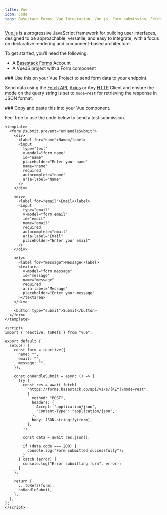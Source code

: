 ```yaml
---
title: Vue
icon: Code
tags: Basestack Forms, Vue Integration, Vue.js, Form submission, Fetch API, Axios, HTTP client, JSON response, Web development, Developer tools, "2025"
---
```



[Vue.js](https://vuejs.org/?ref=basestack.co) is a progressive JavaScript framework for building user interfaces, designed to be approachable, versatile, and easy to integrate, with a focus on declarative rendering and component-based architecture.

To get started, you’ll need the following:

- A [Basestack Forms](https://forms.basestack.co) Account
- A VueJS project with a Form component

<Steps>
<Step>
### Use this on your Vue Project to send form data to your endpoint.

Send data using the [Fetch API](https://developer.mozilla.org/en-US/docs/Web/API/Fetch_API?ref=basestack.co), [Axios](https://axios-http.com/?ref=basestack.co) or Any [HTTP](https://developer.mozilla.org/en-US/docs/Web/HTTP?ref=basestack.co) Client and ensure the mode on the query string is set to `mode=rest` for retrieving the response in JSON format.

</Step>
<Step>
### Copy and paste this into your Vue component.

Feel free to use the code below to send a test submission.

```vue copy title="form.vue"
<template>
  <form @submit.prevent="onHandleSubmit">
    <div>
      <label for="name">Name</label>
      <input
        type="text"
        v-model="form.name"
        id="name"
        placeholder="Enter your name"
        name="name"
        required
        autocomplete="name"
        aria-label="Name"
      />
    </div>

    <div>
      <label for="email">Email</label>
      <input
        type="email"
        v-model="form.email"
        id="email"
        name="email"
        required
        autocomplete="email"
        aria-label="Email"
        placeholder="Enter your email"
      />
    </div>

    <div>
      <label for="message">Message</label>
      <textarea
        v-model="form.message"
        id="message"
        name="message"
        required
        aria-label="Message"
        placeholder="Enter your message"
      ></textarea>
    </div>

    <button type="submit">Submit</button>
  </form>
</template>

<script>
import { reactive, toRefs } from "vue";

export default {
  setup() {
    const form = reactive({
      name: "",
      email: "",
      message: "",
    });

    const onHandleSubmit = async () => {
      try {
        const res = await fetch(
          "https://forms.basestack.co/api/v1/s/[KEY]?mode=rest",
          {
            method: "POST",
            headers: {
              Accept: "application/json",
              "Content-Type": "application/json",
            },
            body: JSON.stringify(form),
          },
        );

        const data = await res.json();

        if (data.code === 200) {
          console.log("Form submitted successfully");
        }
      } catch (error) {
        console.log("Error submitting form", error);
      }
    };

    return {
      ...toRefs(form),
      onHandleSubmit,
    };
  },
};
</script>
```

</Step>
</Steps>
